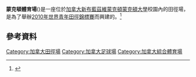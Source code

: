 {{Infobox stadium
 |stadium_name = 蒙克頓體育場
 |nickname = 
 |image = [[File:New_moncton_stadium.JPG|300 px]] 
 |caption = 
 |location = [[加拿大|加拿大]][[新布藍茲維|新布藍茲維]][[蒙克頓|蒙克頓]]
 |coordinates = {{coord|46|6|30|N|64|47|0|W |type:landmark_region:CA-NB |display=it}}
 |broke_ground = 2008年4月22日
 |opened = 2010年7月19日
 |owner = [[蒙克頓大學|蒙克頓大學]]和蒙克頓市政府
 |operator =
 |surface = 天然草皮
 |construction_cost = $17 - $27 million
 |architect = 
 |former_names = 蒙克頓2010體育場
 |contractor = Pomerleau Inc.
 |seating_capacity  = 10,000 (可擴展至20725)<ref name="Cohon has Moncton on his mind">{{cite web| title = Cohon has Moncton on his mind| url = http://www.nationalpost.com/sports/story.html?id=983322| publisher = [[National_Post|National Post]]| accessdate = 2008-12-08}}{{dead link|date=十月 2017 |bot=InternetArchiveBot }}</ref>
|}}

'''蒙克頓體育場'''({{lang-fr|'''Stade Moncton'''}})是一座位於[[加拿大|加拿大]][[新布藍茲維|新布藍茲維]][[蒙克頓|蒙克頓]][[蒙克頓大學|蒙克頓大學]]校園內的田徑場，是為了舉辦[[2010年世界青年田徑錦標賽|2010年世界青年田徑錦標賽]]而興建的。<ref>{{cite web| title = Construction on Moncton’s world-class stadium gets underway| url = http://www.gnb.ca/cnb/news/rdc/2008e0497rd.htm| publisher = [[New_Brunswick|New Brunswick]]| accessdate = 2008-12-08| archive-date = 2019-06-17| archive-url = https://web.archive.org/web/20190617183645/https://www.gnb.ca/cnb/news/rdc/2008e0497rd.htm| dead-url = no}}</ref>



==參考資料==
{{reflist}}




[[Category:加拿大田徑場|Category:加拿大田徑場]]
[[Category:加拿大足球場|Category:加拿大足球場]]
[[Category:加拿大綜合體育場|Category:加拿大綜合體育場]]